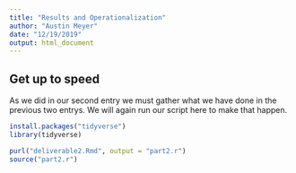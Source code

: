 ```yaml
---
title: "Results and Operationalization"
author: "Austin Meyer"
date: "12/19/2019"
output: html_document
---
```


## Get up to speed

  As we did in our second entry we must gather what we have done in the previous two entrys. We will again run our script here to make that happen.
  
```r
install.packages("tidyverse")
library(tidyverse)

purl("deliverable2.Rmd", output = "part2.r")
source("part2.r")
```
